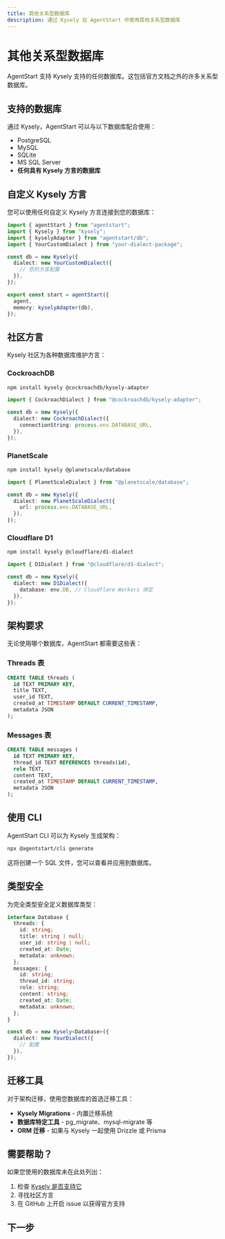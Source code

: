 ```yaml
---
title: 其他关系型数据库
description: 通过 Kysely 在 AgentStart 中使用其他关系型数据库
---
```


# 其他关系型数据库

AgentStart 支持 Kysely 支持的任何数据库。这包括官方文档之外的许多关系型数据库。

## 支持的数据库

通过 Kysely，AgentStart 可以与以下数据库配合使用：

- PostgreSQL
- MySQL
- SQLite
- MS SQL Server
- **任何具有 Kysely 方言的数据库**

## 自定义 Kysely 方言

您可以使用任何自定义 Kysely 方言连接到您的数据库：

```ts title="lib/agent.ts"
import { agentStart } from "agentstart";
import { Kysely } from "kysely";
import { kyselyAdapter } from "agentstart/db";
import { YourCustomDialect } from "your-dialect-package";

const db = new Kysely({
  dialect: new YourCustomDialect({
    // 您的方言配置
  }),
});

export const start = agentStart({
  agent,
  memory: kyselyAdapter(db),
});
```

## 社区方言

Kysely 社区为各种数据库维护方言：

### CockroachDB

```bash
npm install kysely @cockroachdb/kysely-adapter
```

```ts
import { CockroachDialect } from "@cockroachdb/kysely-adapter";

const db = new Kysely({
  dialect: new CockroachDialect({
    connectionString: process.env.DATABASE_URL,
  }),
});
```

### PlanetScale

```bash
npm install kysely @planetscale/database
```

```ts
import { PlanetScaleDialect } from "@planetscale/database";

const db = new Kysely({
  dialect: new PlanetScaleDialect({
    url: process.env.DATABASE_URL,
  }),
});
```

### Cloudflare D1

```bash
npm install kysely @cloudflare/d1-dialect
```

```ts
import { D1Dialect } from "@cloudflare/d1-dialect";

const db = new Kysely({
  dialect: new D1Dialect({
    database: env.DB, // Cloudflare Workers 绑定
  }),
});
```

## 架构要求

无论使用哪个数据库，AgentStart 都需要这些表：

### Threads 表

```sql
CREATE TABLE threads (
  id TEXT PRIMARY KEY,
  title TEXT,
  user_id TEXT,
  created_at TIMESTAMP DEFAULT CURRENT_TIMESTAMP,
  metadata JSON
);
```

### Messages 表

```sql
CREATE TABLE messages (
  id TEXT PRIMARY KEY,
  thread_id TEXT REFERENCES threads(id),
  role TEXT,
  content TEXT,
  created_at TIMESTAMP DEFAULT CURRENT_TIMESTAMP,
  metadata JSON
);
```

## 使用 CLI

AgentStart CLI 可以为 Kysely 生成架构：

```bash
npx @agentstart/cli generate
```

这将创建一个 SQL 文件，您可以查看并应用到数据库。

## 类型安全

为完全类型安全定义数据库类型：

```ts
interface Database {
  threads: {
    id: string;
    title: string | null;
    user_id: string | null;
    created_at: Date;
    metadata: unknown;
  };
  messages: {
    id: string;
    thread_id: string;
    role: string;
    content: string;
    created_at: Date;
    metadata: unknown;
  };
}

const db = new Kysely<Database>({
  dialect: new YourDialect({
    // 配置
  }),
});
```

## 迁移工具

对于架构迁移，使用您数据库的首选迁移工具：

- **Kysely Migrations** - 内置迁移系统
- **数据库特定工具** - pg_migrate、mysql-migrate 等
- **ORM 迁移** - 如果与 Kysely 一起使用 Drizzle 或 Prisma

## 需要帮助？

如果您使用的数据库未在此处列出：

1. 检查 [Kysely 是否支持它](https://kysely.dev/docs/dialects)
2. 寻找社区方言
3. 在 GitHub 上开启 issue 以获得官方支持

## 下一步

<Cards>
  <Card title="PostgreSQL" href="/docs/databases/postgresql" />
  <Card title="MySQL" href="/docs/databases/mysql" />
  <Card title="SQLite" href="/docs/databases/sqlite" />
</Cards>

